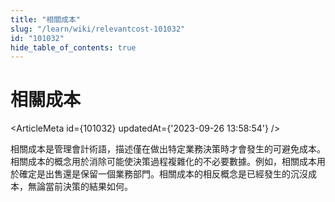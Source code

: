 ```yaml
---
title: "相關成本"
slug: "/learn/wiki/relevantcost-101032"
id: "101032"
hide_table_of_contents: true
---
```



# 相關成本

<ArticleMeta id={101032} updatedAt={'2023-09-26 13:58:54'} />
<div className='border-solid border-b border-t-0 my-4 border-[var(--ifm-color-gray-300)]' />

相關成本是管理會計術語，描述僅在做出特定業務決策時才會發生的可避免成本。相關成本的概念用於消除可能使決策過程複雜化的不必要數據。例如，相關成本用於確定是出售還是保留一個業務部門。相關成本的相反概念是已經發生的沉沒成本，無論當前決策的結果如何。
